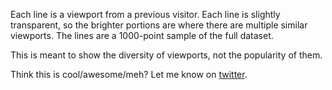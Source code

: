 Each line is a viewport from a previous visitor. Each line is slightly transparent, so the brighter portions are where there are multiple similar viewports. The lines are a 1000-point sample of the full dataset.

This is meant to show the diversity of viewports, not the popularity of them.

Think this is cool/awesome/meh? Let me know on [twitter](https://twitter.com/_iest).
